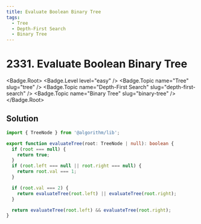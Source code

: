 ```yaml
---
title: Evaluate Boolean Binary Tree
tags:
  - Tree
  - Depth-First Search
  - Binary Tree
---
```


# 2331. Evaluate Boolean Binary Tree

<Badge.Root>
  <Badge.Level level="easy" />
  <Badge.Topic name="Tree" slug="tree" />
  <Badge.Topic name="Depth-First Search" slug="depth-first-search" />
  <Badge.Topic name="Binary Tree" slug="binary-tree" />
</Badge.Root>

## Solution

```typescript filename="solution.ts" copy
import { TreeNode } from '@algorithm/lib';

export function evaluateTree(root: TreeNode | null): boolean {
  if (root === null) {
    return true;
  }
  if (root.left === null || root.right === null) {
    return root.val === 1;
  }

  if (root.val === 2) {
    return evaluateTree(root.left) || evaluateTree(root.right);
  }

  return evaluateTree(root.left) && evaluateTree(root.right);
}
```

<ProblemLink
  codingSite="leetcode"
  href="https://leetcode.com/problems/evaluate-boolean-binary-tree"
  title="Evaluate Boolean Binary Tree"
/>
